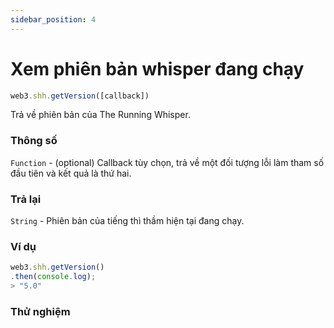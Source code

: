 ```yaml
---
sidebar_position: 4
---
```


# Xem phiên bản whisper đang chạy

```javascript
web3.shh.getVersion([callback])
```
Trả về phiên bản của The Running Whisper.
### Thông số
`Function` - (optional) Callback tùy chọn, trả về một đối tượng lỗi làm tham số đầu tiên và kết quả là thứ hai.
### Trả lại
`String` - Phiên bản của tiếng thì thầm hiện tại đang chạy.

### Ví dụ
```javascript
web3.shh.getVersion()
.then(console.log);
> "5.0"
```
### Thử nghiệm
<Version/>